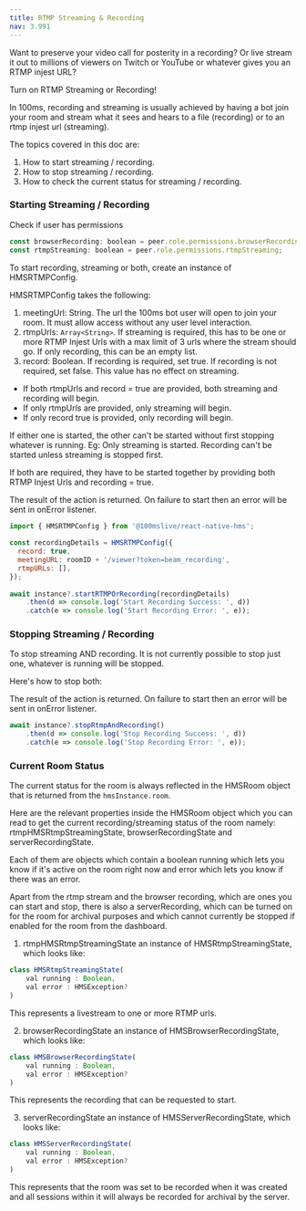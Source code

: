 ```yaml
---
title: RTMP Streaming & Recording
nav: 3.991
---
```


Want to preserve your video call for posterity in a recording? Or live stream it out to millions of viewers on Twitch or YouTube or whatever gives you an RTMP injest URL?

Turn on RTMP Streaming or Recording!

In 100ms, recording and streaming is usually achieved by having a bot join your room and stream what it sees and hears to a file (recording) or to an rtmp injest url (streaming).

The topics covered in this doc are:

1. How to start streaming / recording.
2. How to stop streaming / recording.
3. How to check the current status for streaming / recording.

### Starting Streaming / Recording

Check if user has permissions
```js
const browserRecording: boolean = peer.role.permissions.browserRecording;
const rtmpStreaming: boolean = peer.role.permissions.rtmpStreaming;
```

To start recording, streaming or both, create an instance of HMSRTMPConfig.

HMSRTMPConfig takes the following:

1. meetingUrl: String. The url the 100ms bot user will open to join your room. It must allow access without any user level interaction.
2. rtmpUrls: `Array<String>`. If streaming is required, this has to be one or more RTMP Injest Urls with a max limit of 3 urls where the stream should go. If only recording, this can be an empty list.
3. record: Boolean. If recording is required, set true. If recording is not required, set false. This value has no effect on streaming.

* If both rtmpUrls and record = true are provided, both streaming and recording will begin.
* If only rtmpUrls are provided, only streaming will begin.
* If only record true is provided, only recording will begin.

If either one is started, the other can't be started without first stopping whatever is running. Eg: Only streaming is started. Recording can't be started unless streaming is stopped first.

If both are required, they have to be started together by providing both RTMP Injest Urls and recording = true.

The result of the action is returned. On failure to start then an error will be sent in onError listener.

```js
import { HMSRTMPConfig } from '@100mslive/react-native-hms';
  
const recordingDetails = HMSRTMPConfig({
  record: true,
  meetingURL: roomID + '/viewer?token=beam_recording',
  rtmpURLs: [],
});
  
await instance?.startRTMPOrRecording(recordingDetails)
    .then(d => console.log('Start Recording Success: ', d))
    .catch(e => console.log('Start Recording Error: ', e));
```


### Stopping Streaming / Recording


To stop streaming AND recording. It is not currently possible to stop just one, whatever is running will be stopped.

Here's how to stop both:

The result of the action is returned. On failure to start then an error will be sent in onError listener.
  


```js
await instance?.stopRtmpAndRecording()
    .then(d => console.log('Stop Recording Success: ', d))
    .catch(e => console.log('Stop Recording Error: ', e));
```


### Current Room Status

The current status for the room is always reflected in the HMSRoom object that is returned from the `hmsInstance.room`.

Here are the relevant properties inside the HMSRoom object which you can read to get the current recording/streaming status of the room namely: rtmpHMSRtmpStreamingState, browserRecordingState and serverRecordingState.

Each of them are objects which contain a boolean running which lets you know if it's active on the room right now and error which lets you know if there was an error.

Apart from the rtmp stream and the browser recording, which are ones you can start and stop, there is also a serverRecording, which can be turned on for the room for archival purposes and which cannot currently be stopped if enabled for the room from the dashboard.  

1. rtmpHMSRtmpStreamingState an instance of HMSRtmpStreamingState, which looks like:

```js 
class HMSRtmpStreamingState(
    val running : Boolean,
    val error : HMSException?
)
```


This represents a livestream to one or more RTMP urls.

2. browserRecordingState an instance of HMSBrowserRecordingState, which looks like:

```js 
class HMSBrowserRecordingState(
    val running : Boolean,
    val error : HMSException?
)
```


This represents the recording that can be requested to start.

3. serverRecordingState an instance of HMSServerRecordingState, which looks like:
```js
class HMSServerRecordingState(
    val running : Boolean,
    val error : HMSException?
)
```


This represents that the room was set to be recorded when it was created and all sessions within it will always be recorded for archival by the server.
  
  
